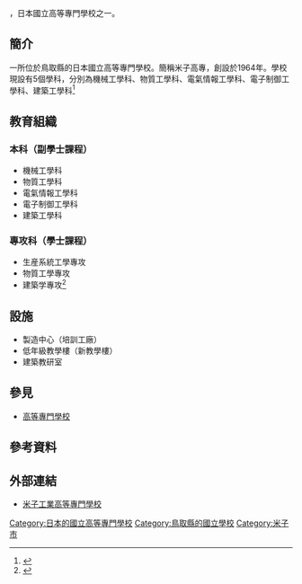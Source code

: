 {{expand|time=2016-10-23T00:03:57+00:00}}
{{Infobox School
| name           = 米子工業高等專門學校
| other_name     = 
| image          = 
| caption        = 
| established    = 1964年
| type           = [[國立|國立]]
| legal_person   = {{tsl|ja|国立高等専門学校機構|國立高等專門學校機構}}

| free_label     = 學科
| free_text      = 機械工學科<br>物質工学科<br>電氣情報工学科<br>電子制御工学科<br>建築工學科
| free_label2    = 專攻科
| free_text2     = 生産工學專攻<br>物質工学專攻<br>建築学專攻
| address        = {{JPN}}[[鳥取県|鳥取県]][[松江市|松江市]]彦名町4448
| location       = 
| website        = [http://www.yonago-k.ac.jp/ 官方網站]
}}
{{nihongo|''' 米子工業高等專門學校'''| 米子工業高等専門学校／よなごこうぎょうこうとうせんもんがっこう |3=National Institute of Technology, Yonago College}}，日本國立高等專門學校之一。
==簡介==
一所位於鳥取縣的日本國立高等專門學校。簡稱米子高專，創設於1964年。學校現設有5個學科，分別為機械工學科、物質工學科、電氣情報工學科、電子制御工學科、建築工學科<ref>{{cite web|url=http://school.nihaowang.com/55666.html|title=日本米子工业高等专门学校_米子工業高等専門学校_全球院校库_你好网}}{{zh-cn}}</ref>
==教育組織==
===本科（副學士課程）===
* 機械工學科
* 物質工學科
* 電氣情報工學科
* 電子制御工學科
* 建築工學科
===專攻科（學士課程）===
* 生産系統工學專攻
* 物質工學專攻
* 建築学專攻<ref>{{cite web|url=http://www.yonago-k.ac.jp/category/subject/|title=国立高専機構 米子工專-學科紹介|access-date=2016-10-22|archive-date=2019-03-31|archive-url=https://web.archive.org/web/20190331011608/https://www.yonago-k.ac.jp/category/subject/|dead-url=no}}{{ja}}</ref>
==設施==
* 製造中心（培訓工廠）
* 低年級教學樓（新教學樓）
* 建築教研室
==參見==
*[[高等專門學校|高等專門學校]]
==參考資料==
{{reflist}}

==外部連結==
*[http://www.yonago-k.ac.jp/ 米子工業高等專門學校] {{Wayback|url=http://www.yonago-k.ac.jp/ |date=20210420145122 }}

{{高等專門學校}}

[[Category:日本的國立高等專門學校|Category:日本的國立高等專門學校]]
[[Category:鳥取縣的國立學校|Category:鳥取縣的國立學校]]
[[Category:米子市|Category:米子市]]